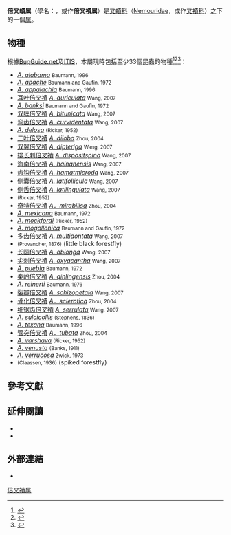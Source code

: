 {{noteTA
|T=zh-hans:倍叉𧐐属;zh-hant:倍叉𧐐屬;
|1=zh-hans:𫌀;zh-hant:襀;
}}{{CJK-New-Char|27410|2B300}}
{{全局僻字|𫌀|⿰⾐责|襀|⿰⾐責}}
{{Automatic taxobox
 |image = Amphinemura.jpg
 |taxon = Amphinemura
 |authority = Ris, 1902
}}

'''倍叉𧐐属'''（學名：{{lang|la|''Amphinemura''}}，或作'''倍叉襀属'''）是[[叉𧐐科|叉𧐐科]]（[[Nemouridae|Nemouridae]]，或作[[叉襀科|叉襀科]]）之下的一個[[属|属]]{{r|cnki}}。

==物種==
根據[[BugGuide.net|BugGuide.net]]及[[ITIS|ITIS]]，本屬現時包括至少33個昆蟲的物種<ref name=bugref>{{cite web |url=https://bugguide.net/node/view/209769 |title=''Amphinemura'' Genus Information |website=BugGuide.net |access-date=2018-02-08 |archive-date=2021-01-14 |archive-url=https://web.archive.org/web/20210114023032/https://bugguide.net/node/view/209769 |dead-url=no }}</ref><ref name="ITIS">{{ITIS |taxon=Amphinemura |id=102540 |access-date=2018-02-08 }}</ref><ref name=eol>{{cite web|title=''Amphinemura'' Overview|url=http://eol.org/pages/49748/overview|website=Encyclopedia of Life|access-date=2018-02-08|archive-date=2018-02-09|archive-url=https://web.archive.org/web/20180209122238/http://eol.org/pages/49748/overview|dead-url=no}}</ref>：
* ''[[Amphinemura_alabama|A. alabama]]'' <small>Baumann, 1996</small>
* ''[[Amphinemura_apache|A. apache]]'' <small>Baumann and Gaufin, 1972</small>
* ''[[Amphinemura_appalachia|A. appalachia]]'' <small>Baumann, 1996</small>
* [[耳叶倍叉襀|耳叶倍叉襀]] ''[[Amphinemura_auriculata|A. auriculata]]'' <small>Wang, 2007</small>{{r|cnki}}
* ''[[Amphinemura_banksi|A. banksi]]'' <small>Baumann and Gaufin, 1972</small>
* [[双膜倍叉襀|双膜倍叉襀]] ''[[Amphinemura_bitunicata|A. bitunicata]]'' <small>Wang, 2007</small>{{r|cnki}}
* [[弯齿倍叉襀|弯齿倍叉襀]] ''[[Amphinemura_curvidentata|A. curvidentata]]'' <small>Wang, 2007</small>{{r|cnki}}
* ''[[Amphinemura_delosa|A. delosa]]'' <small>(Ricker, 1952)</small>
* [[二叶倍叉襀|二叶倍叉襀]] ''[[Amphinemura_diloba|A. diloba]]'' <small>Zhou, 2004</small>{{r|Zhou 2004}}
* [[双翼倍叉襀|双翼倍叉襀]] ''[[Amphinemura_dipteriga|A. dipteriga]]'' <small>Wang, 2007</small>{{r|cnki}}
* [[排长刺倍叉襀|排长刺倍叉襀]] ''[[Amphinemura_dispositspina|A. dispositspina]]'' <small>Wang, 2007</small>{{r|cnki}}
* [[海南倍叉襀|海南倍叉襀]] ''[[Amphinemura_hainanensis|A. hainanensis]]'' <small>Wang, 2007</small>{{r|cnki}}
* [[齿钩倍叉襀|齿钩倍叉襀]] ''[[Amphinemura_hamatmicroda|A. hamatmicroda]]'' <small>Wang, 2007</small>{{r|cnki}}
* [[侧囊倍叉襀|侧囊倍叉襀]] ''[[Amphinemura_latifollicula|A. latifollicula]]'' <small>Wang, 2007</small>{{r|cnki}}
* [[侧舌倍叉襀|侧舌倍叉襀]] ''[[Amphinemura_latilingulata|A. latilingulata]]'' <small>Wang, 2007</small>{{r|cnki}}
* ''{{tsl|en|Amphinemura linda||A. linda}}'' <small>(Ricker, 1952)</small>
* [[奇特倍叉襀|奇特倍叉襀]] ''[[Amphinemura_mirabilisa|A．mirabilisa]]'' <small>Zhou, 2004</small>{{r|Zhou 2004}}
* ''[[Amphinemura_mexicana|A. mexicana]]'' <small>Baumann, 1972</small>
* ''[[Amphinemura_mockfordi|A. mockfordi]]'' <small>(Ricker, 1952)</small>
* ''[[Amphinemura_mogollonica|A. mogollonica]]'' <small>Baumann and Gaufin, 1972</small>
* [[多齿倍叉襀|多齿倍叉襀]] ''[[Amphinemura_multidontata|A. multidontata]]'' <small>Wang, 2007</small>{{r|cnki}}
* ''{{tsl|en|Amphinemura nigritta||A. nigritta}}'' <small>(Provancher, 1876)</small> (little black forestfly)
* [[长圆倍叉襀|长圆倍叉襀]] ''[[Amphinemura_oblonga|A. oblonga]]'' <small>Wang, 2007</small>{{r|cnki}}
* [[尖刺倍叉襀|尖刺倍叉襀]] ''[[Amphinemura_oxyacantha|A. oxyacantha]]'' <small>Wang, 2007</small>{{r|cnki}}
* ''[[Amphinemura_puebla|A. puebla]]'' <small>Baumann, 1972</small>
* [[秦岭倍叉襀|秦岭倍叉襀]] ''[[Amphinemura_qinlingensis|A. qinlingensis]]'' <small>Zhou, 2004</small>{{r|cnki|Zhou 2004}}
* ''[[Amphinemura_reinerti|A. reinerti]]'' <small>Baumann, 1976</small>
* [[裂瓣倍叉襀|裂瓣倍叉襀]] ''[[Amphinemura_schizopetala|A. schizopetala]]'' <small>Wang, 2007</small>{{r|cnki}}
* [[骨化倍叉襀|骨化倍叉襀]] ''[[Amphinemura_sclerotica|A．sclerotica]]'' <small>Zhou, 2004</small>{{r|Zhou 2004}}
* [[细锯齿倍叉襀|细锯齿倍叉襀]] ''[[Amphinemura_serrulata|A. serrulata]]'' <small>Wang, 2007</small>{{r|cnki}}
* ''[[Amphinemura_sulcicollis|A. sulcicollis]]'' <small>(Stephens, 1836)</small>
* ''[[Amphinemura_texana|A. texana]]'' <small>Baumann, 1996</small>
* [[管突倍叉襀|管突倍叉襀]] ''[[Amphinemura_tubata|A．tubata]]'' <small>Zhou, 2004</small>{{r|Zhou 2004}}
* ''[[Amphinemura_varshava|A. varshava]]'' <small>(Ricker, 1952)</small>
* ''[[Amphinemura_venusta|A. venusta]]'' <small>(Banks, 1911)</small>
* ''[[Amphinemura_verrucosa|A. verrucosa]]'' <small>Zwick, 1973</small>
* ''{{tsl|en|Amphinemura wui||A. wui}}'' <small>(Claassen, 1936)</small> (spiked forestfly)

==參考文獻==
{{reflist |refs=
<ref name="cnki">{{cite web
 |url=http://cdmd.cnki.com.cn/Article/CDMD-11117-2007149412.htm
 |author=[[王志杰_(动物学家)|王志-{杰}-]] |year=2007
 |title=中国叉襀科的分类研究（襀翅目：叉襀总科）
 |access-date=2021-01-12 |language=zh-hans }}</ref>
<ref name="Zhou 2004">{{cite web
 |url=https://cdmd.cnki.com.cn/Article/CDMD-11117-2004105298.htm
 |author=[[周培|周培]] |year=2004
 |title=中国叉（虫责）科系统分类研究（（礻责）翅目：叉（虫责）总科）
 |access-date=2021-01-14 |language=zh-hans }}</ref>
}}

==延伸閱讀==
{{refbegin}}
* {{cite book
| last1 = Arnett | first1 = Ross H.
| date = 30 July 2000
| title = American Insects: A Handbook of the Insects of America North of Mexico
| publisher = CRC Press.
| isbn = 978-0-8493-0212-1
}}
* {{cite journal
|last1 = DeWalt |first1 = R
|last2 = Cao |first2 = Y
|last3 = Tweddale |first3 = T
|last4 = Grubbs |first4 = S
|last5 = Hinz |first5 = L
|last6 = Pessino |first6 = M
|last7 = Robinson |first7 = J
|date = 2012
|title = Ohio USA stoneflies (Insecta, Plecoptera): species richness estimation, distribution of functional niche traits, drainage affiliations, and relationships to other states
|url = https://archive.org/details/pubmed-PMC3317619 |journal = ZooKeys
|issue = 178
|pages = [https://archive.org/details/pubmed-PMC3317619/page/n0 1]–26
|doi = 10.3897/zookeys.178.2616
|pmid = 22539876
|pmc = 3317619
}}
{{refend}}
{{clear}}

==外部連結==
{{commonscat|Amphinemura}}
*{{Wikispecies-inline|Amphinemura}}
{{taxonbar|from=Q474893}}

[[Category:倍叉襀属|]]
{{insect-stub}}